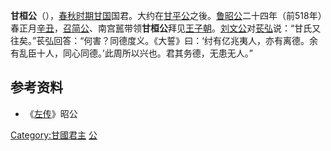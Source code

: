 '''甘桓公'''（{{bd|？||？||catIdx=J}}），[[春秋时期|春秋时期]][[甘国|甘国]]国君。大约在[[甘平公|甘平公]]之後。[[鲁昭公|鲁昭公]]二十四年（前518年）春正月[[辛丑|辛丑]]，[[召简公|召简公]]、南宫嚚带领'''甘桓公'''拜见[[王子朝|王子朝]]。[[刘文公|刘文公]]对[[苌弘|苌弘]]说：“甘氏又往矣。”苌弘回答：“何害？同德度义。《大誓》曰：‘纣有亿兆夷人，亦有离德。余有乱臣十人，同心同德。’此周所以兴也。君其务德，无患无人。”

{{start box}}
{{s-before|[[甘平公|甘平公]]}}
{{s-title|[[甘国|甘国]]国君|}}
{{s-after|—}}
{{end box}}

==参考资料==
*《[[左传|左传]]》昭公

[[Category:甘國君主|Category:甘國君主]]
[[Category:諡桓|公]]
